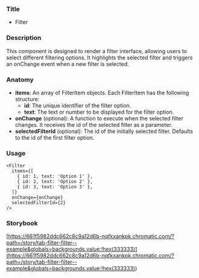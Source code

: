 ### Title

- Filter

### Description

This component is designed to render a filter interface, allowing users to select different filtering options. It highlights the selected filter and triggers an onChange event when a new filter is selected.

### Anatomy

- **items**: An array of FilterItem objects. Each FilterItem has the following structure:
  - **id**: The unique identifier of the filter option.
  - **text**: The text or number to be displayed for the filter option.
- **onChange** (optional): A function to execute when the selected filter changes. It receives the id of the selected filter as a parameter.
- **selectedFilterId** (optional): The id of the initially selected filter. Defaults to the id of the first filter option.

### Usage

```tsx
<Filter
  items={[
    { id: 1, text: 'Option 1' },
    { id: 2, text: 'Option 2' },
    { id: 3, text: 'Option 3' },
  ]}
  onChange={onChange}
  selectedFilterId={2}
/>
```

### Storybook

[https://661f5982ddc662c8c9a12d6b-nqfkxankpk.chromatic.com/?path=/story/tab-filter-filter--example&globals=backgrounds.value:!hex(333333)](<https://661f5982ddc662c8c9a12d6b-nqfkxankpk.chromatic.com/?path=/story/tab-filter-filter--example&globals=backgrounds.value:!hex(333333)>)
